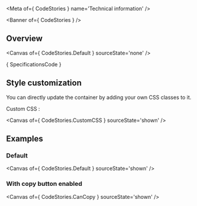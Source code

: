 
<Meta of={ CodeStories } name='Technical information' />

<Banner of={ CodeStories } />

## Overview

<Canvas of={ CodeStories.Default } sourceState='none' />

<Markdown>{ SpecificationsCode }</Markdown>

## Style customization

You can directly update the container by adding your own CSS classes to it.

Custom CSS :

<Canvas of={ CodeStories.CustomCSS } sourceState='shown' />

## Examples

### Default

<Canvas of={ CodeStories.Default } sourceState='shown' />

### With copy button enabled
<Canvas of={ CodeStories.CanCopy } sourceState='shown' />
